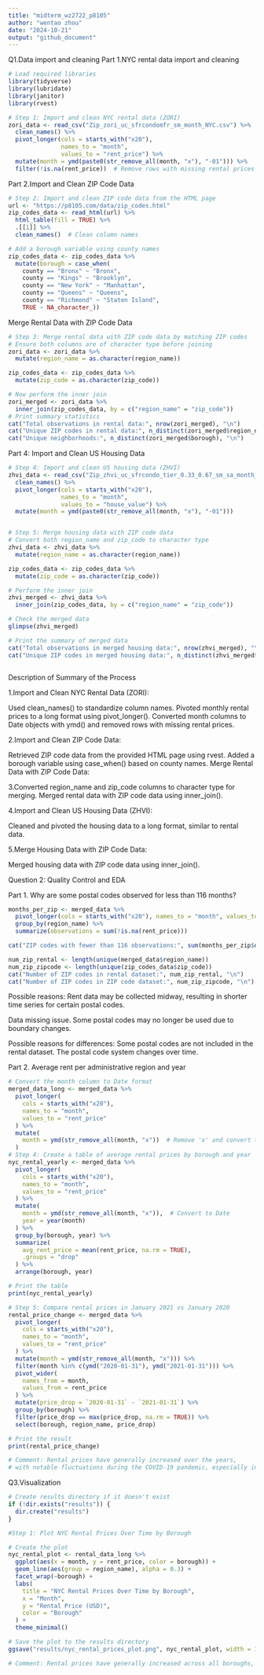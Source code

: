 ```yaml
---
title: "midterm_wz2722_p8105"
author: "wentao zhou"
date: "2024-10-21"
output: "github_document"
---
```

Q1.Data import and cleaning
Part 1.NYC rental data import and cleaning
```r
# Load required libraries
library(tidyverse)
library(lubridate)
library(janitor)
library(rvest)

# Step 1: Import and clean NYC rental data (ZORI)
zori_data <- read_csv("Zip_zori_uc_sfrcondomfr_sm_month_NYC.csv") %>%
  clean_names() %>%
  pivot_longer(cols = starts_with("x20"), 
               names_to = "month", 
               values_to = "rent_price") %>%
  mutate(month = ymd(paste0(str_remove_all(month, "x"), "-01"))) %>%
  filter(!is.na(rent_price))  # Remove rows with missing rental prices

```

Part 2.Import and Clean ZIP Code Data
```r
# Step 2: Import and clean ZIP code data from the HTML page
url <- "https://p8105.com/data/zip_codes.html"
zip_codes_data <- read_html(url) %>%
  html_table(fill = TRUE) %>%
  .[[1]] %>%
  clean_names()  # Clean column names

# Add a borough variable using county names
zip_codes_data <- zip_codes_data %>%
  mutate(borough = case_when(
    county == "Bronx" ~ "Bronx",
    county == "Kings" ~ "Brooklyn",
    county == "New York" ~ "Manhattan",
    county == "Queens" ~ "Queens",
    county == "Richmond" ~ "Staten Island",
    TRUE ~ NA_character_))

```

Merge Rental Data with ZIP Code Data
```r

# Step 3: Merge rental data with ZIP code data by matching ZIP codes
# Ensure both columns are of character type before joining
zori_data <- zori_data %>%
  mutate(region_name = as.character(region_name))

zip_codes_data <- zip_codes_data %>%
  mutate(zip_code = as.character(zip_code))

# Now perform the inner join
zori_merged <- zori_data %>%
  inner_join(zip_codes_data, by = c("region_name" = "zip_code"))
# Print summary statistics
cat("Total observations in rental data:", nrow(zori_merged), "\n")
cat("Unique ZIP codes in rental data:", n_distinct(zori_merged$region_name), "\n")
cat("Unique neighborhoods:", n_distinct(zori_merged$borough), "\n")

```
Part 4: Import and Clean US Housing Data
```r
# Step 4: Import and clean US housing data (ZHVI)
zhvi_data <- read_csv("Zip_zhvi_uc_sfrcondo_tier_0.33_0.67_sm_sa_month_2023.csv") %>%
  clean_names() %>%
  pivot_longer(cols = starts_with("x20"), 
               names_to = "month", 
               values_to = "house_value") %>%
  mutate(month = ymd(paste0(str_remove_all(month, "x"), "-01")))


# Step 5: Merge housing data with ZIP code data
# Convert both region_name and zip_code to character type
zhvi_data <- zhvi_data %>%
  mutate(region_name = as.character(region_name))

zip_codes_data <- zip_codes_data %>%
  mutate(zip_code = as.character(zip_code))

# Perform the inner join
zhvi_merged <- zhvi_data %>%
  inner_join(zip_codes_data, by = c("region_name" = "zip_code"))

# Check the merged data
glimpse(zhvi_merged)

# Print the summary of merged data
cat("Total observations in merged housing data:", nrow(zhvi_merged), "\n")
cat("Unique ZIP codes in merged housing data:", n_distinct(zhvi_merged$region_name), "\n")



```
Description of Summary of the Process

1.Import and Clean NYC Rental Data (ZORI):

Used clean_names() to standardize column names.
Pivoted monthly rental prices to a long format using pivot_longer().
Converted month columns to Date objects with ymd() and removed rows with missing rental prices.

2.Import and Clean ZIP Code Data:

Retrieved ZIP code data from the provided HTML page using rvest.
Added a borough variable using case_when() based on county names.
Merge Rental Data with ZIP Code Data:

3.Converted region_name and zip_code columns to character type for merging.
Merged rental data with ZIP code data using inner_join().

4.Import and Clean US Housing Data (ZHVI):

Cleaned and pivoted the housing data to a long format, similar to rental data.

5.Merge Housing Data with ZIP Code Data:

Merged housing data with ZIP code data using inner_join().



Question 2: Quality Control and EDA

Part 1. Why are some postal codes observed for less than 116 months?
```r

months_per_zip <- merged_data %>%
  pivot_longer(cols = starts_with("x20"), names_to = "month", values_to = "rent_price") %>%
  group_by(region_name) %>%
  summarize(observations = sum(!is.na(rent_price)))

cat("ZIP codes with fewer than 116 observations:", sum(months_per_zip$observations < 116), "\n")

num_zip_rental <- length(unique(merged_data$region_name))
num_zip_zipcode <- length(unique(zip_codes_data$zip_code))
cat("Number of ZIP codes in rental dataset:", num_zip_rental, "\n")
cat("Number of ZIP codes in ZIP code dataset:", num_zip_zipcode, "\n")


```

Possible reasons:
Rent data may be collected midway, resulting in shorter time series for certain postal codes.

Data missing issue.
Some postal codes may no longer be used due to boundary changes.

Possible reasons for differences:
Some postal codes are not included in the rental dataset.
The postal code system changes over time.

Part 2. Average rent per administrative region and year
```r

# Convert the month column to Date format
merged_data_long <- merged_data %>%
  pivot_longer(
    cols = starts_with("x20"), 
    names_to = "month", 
    values_to = "rent_price"
  ) %>%
  mutate(
    month = ymd(str_remove_all(month, "x"))  # Remove 'x' and convert to Date
  )
# Step 4: Create a table of average rental prices by borough and year
nyc_rental_yearly <- merged_data %>%
  pivot_longer(
    cols = starts_with("x20"), 
    names_to = "month", 
    values_to = "rent_price"
  ) %>%
  mutate(
    month = ymd(str_remove_all(month, "x")),  # Convert to Date
    year = year(month)  
  ) %>%
  group_by(borough, year) %>%
  summarize(
    avg_rent_price = mean(rent_price, na.rm = TRUE), 
    .groups = "drop"
  ) %>%
  arrange(borough, year)

# Print the table
print(nyc_rental_yearly)

# Step 5: Compare rental prices in January 2021 vs January 2020
rental_price_change <- merged_data %>%
  pivot_longer(
    cols = starts_with("x20"), 
    names_to = "month", 
    values_to = "rent_price"
  ) %>%
  mutate(month = ymd(str_remove_all(month, "x"))) %>%
  filter(month %in% c(ymd("2020-01-31"), ymd("2021-01-31"))) %>%
  pivot_wider(
    names_from = month, 
    values_from = rent_price
  ) %>%
  mutate(price_drop = `2020-01-31` - `2021-01-31`) %>%
  group_by(borough) %>%
  filter(price_drop == max(price_drop, na.rm = TRUE)) %>%
  select(borough, region_name, price_drop)

# Print the result
print(rental_price_change)

# Comment: Rental prices have generally increased over the years, 
# with notable fluctuations during the COVID-19 pandemic, especially in Manhattan and Brooklyn.

```
Q3.Visualization
```r

# Create results directory if it doesn't exist
if (!dir.exists("results")) {
  dir.create("results")
}

#Step 1: Plot NYC Rental Prices Over Time by Borough

# Create the plot
nyc_rental_plot <- rental_data_long %>%
  ggplot(aes(x = month, y = rent_price, color = borough)) +
  geom_line(aes(group = region_name), alpha = 0.3) +
  facet_wrap(~borough) +
  labs(
    title = "NYC Rental Prices Over Time by Borough",
    x = "Month",
    y = "Rental Price (USD)",
    color = "Borough"
  ) +
  theme_minimal()

# Save the plot to the results directory
ggsave("results/nyc_rental_prices_plot.png", nyc_rental_plot, width = 10, height = 6)

# Comment: Rental prices have generally increased across all boroughs, with dips during COVID-19.

```

